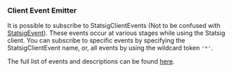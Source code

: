
### Client Event Emitter

It is possible to subscribe to StatsigClientEvents (Not to be confused with [StatsigEvent](#logging-an-event)). These events occur at various stages while using the Statsig client.
You can subscribe to specific events by specifying the StatsigClientEvent name, or, all events by using the wildcard token `'*'`.

<GitHubEmbed url="https://raw.githubusercontent.com/statsig-io/js-client-monorepo/main/samples/react/src/samples/precomputed-client/sample-precomp-client-event.tsx" />

The full list of events and descriptions can be found [here](https://github.com/statsig-io/js-client-monorepo/blob/main/packages/client-core/src/StatsigClientEventEmitter.ts).
